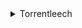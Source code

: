 <details>

<summary>Torrentleech</summary>

- Animation :: Anime
- Animation :: Cartoons
- Applications :: 0-day
- Applications :: Mac
- Applications :: Mobile
- Applications :: PC-ISO
- Books :: Comics
- Books :: EBooks
- Education :: Education
- Games :: Mac
- Games :: Nintendo DS
- Games :: Nintendo Switch
- Games :: PC
- Games :: PS2
- Games :: PS3
- Games :: PS4
- Games :: PS5
- Games :: PSP
- Games :: Wii
- Games :: XBOX
- Games :: XBOX360
- Games :: XBOXONE
- Movies :: 4K
- Movies :: Bluray
- Movies :: BlurayRip
- Movies :: Boxsets
- Movies :: Cam
- Movies :: Documentaries
- Movies :: DVD-R
- Movies :: DVDRip/DVDScreener
- Movies :: Foreign
- Movies :: HDRip
- Movies :: TS/TC
- Movies :: WEBRip
- Music :: Audio
- Music :: Music Videos
- TV :: BoxSets
- TV :: Episodes
- TV :: Episodes HD
- TV :: Foreign

</details>
